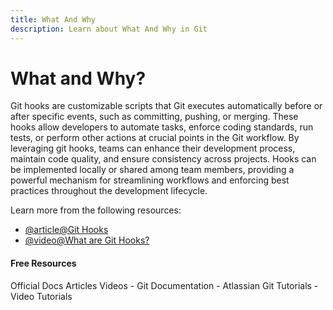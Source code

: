 ```yaml
---
title: What And Why
description: Learn about What And Why in Git
---
```


# What and Why?

Git hooks are customizable scripts that Git executes automatically before or after specific events, such as committing, pushing, or merging. These hooks allow developers to automate tasks, enforce coding standards, run tests, or perform other actions at crucial points in the Git workflow. By leveraging git hooks, teams can enhance their development process, maintain code quality, and ensure consistency across projects. Hooks can be implemented locally or shared among team members, providing a powerful mechanism for streamlining workflows and enforcing best practices throughout the development lifecycle.

Learn more from the following resources:

- [@article@Git Hooks](https://www.atlassian.com/git/tutorials/git-hooks)
- [@video@What are Git Hooks?](https://www.youtube.com/watch?v=1OFiiPretCM)

#### Free Resources

<Tabs defaultValue="official">
<TabsList>
<TabsTrigger value="official">Official Docs</TabsTrigger>
<TabsTrigger value="article">Articles</TabsTrigger>
<TabsTrigger value="video">Videos</TabsTrigger>
</TabsList>

<TabsContent value="official">
- <Link href="https://git-scm.com/docs">Git Documentation</Link>
</TabsContent>
<TabsContent value="article">
- <Link href="https://www.atlassian.com/git/tutorials">Atlassian Git Tutorials</Link>
</TabsContent>
<TabsContent value="video">
- <Link href="https://www.youtube.com/results?search_query=git+what-and-why+tutorial">Video Tutorials</Link>
</TabsContent>
</Tabs>
